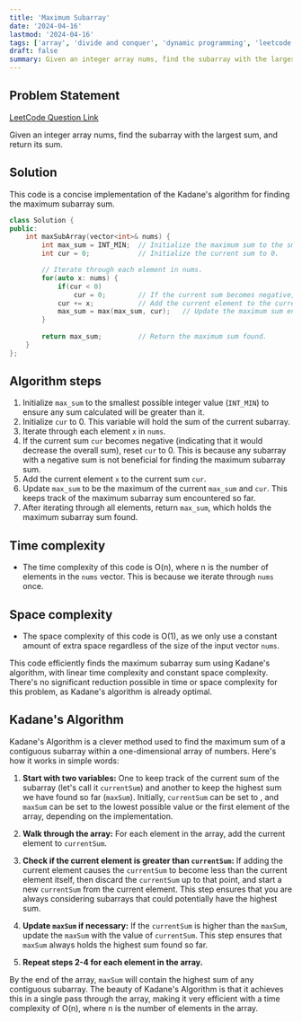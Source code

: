 ```yaml
---
title: 'Maximum Subarray'
date: '2024-04-16'
lastmod: '2024-04-16'
tags: ['array', 'divide and conquer', 'dynamic programming', 'leetcode']
draft: false
summary: Given an integer array nums, find the subarray with the largest sum, and return its sum.
---
```


## Problem Statement
[LeetCode Question Link](https://leetcode.com/problems/maximum-subarray/description/)

Given an integer array nums, find the subarray with the largest sum, and return its sum.

<TOCInline toc={props.toc} asDisclosure />

## Solution
This code is a concise implementation of the Kadane's algorithm for finding the maximum subarray sum.

```cpp
class Solution {
public:
    int maxSubArray(vector<int>& nums) {
        int max_sum = INT_MIN;  // Initialize the maximum sum to the smallest possible integer value.
        int cur = 0;            // Initialize the current sum to 0.

        // Iterate through each element in nums.
        for(auto x: nums) {
            if(cur < 0) 
                cur = 0;        // If the current sum becomes negative, reset it to 0.
            cur += x;           // Add the current element to the current sum.
            max_sum = max(max_sum, cur);   // Update the maximum sum encountered so far.
        }
        
        return max_sum;         // Return the maximum sum found.
    }
};
```

## Algorithm steps
1. Initialize `max_sum` to the smallest possible integer value (`INT_MIN`) to ensure any sum calculated will be greater than it.
2. Initialize `cur` to 0. This variable will hold the sum of the current subarray.
3. Iterate through each element `x` in `nums`.
4. If the current sum `cur` becomes negative (indicating that it would decrease the overall sum), reset `cur` to 0. This is because any subarray with a negative sum is not beneficial for finding the maximum subarray sum.
5. Add the current element `x` to the current sum `cur`.
6. Update `max_sum` to be the maximum of the current `max_sum` and `cur`. This keeps track of the maximum subarray sum encountered so far.
7. After iterating through all elements, return `max_sum`, which holds the maximum subarray sum found.

## Time complexity
- The time complexity of this code is O(n), where n is the number of elements in the `nums` vector. This is because we iterate through `nums` once.

## Space complexity
- The space complexity of this code is O(1), as we only use a constant amount of extra space regardless of the size of the input vector `nums`.

This code efficiently finds the maximum subarray sum using Kadane's algorithm, with linear time complexity and constant space complexity. There's no significant reduction possible in time or space complexity for this problem, as Kadane's algorithm is already optimal.

## Kadane's Algorithm

Kadane's Algorithm is a clever method used to find the maximum sum of a contiguous subarray within a one-dimensional array of numbers. Here's how it works in simple words:

1. **Start with two variables:** One to keep track of the current sum of the subarray (let's call it `currentSum`) and another to keep the highest sum we have found so far (`maxSum`). Initially, `currentSum` can be set to , and `maxSum` can be set to the lowest possible value or the first element of the array, depending on the implementation.

2. **Walk through the array:** For each element in the array, add the current element to `currentSum`.

3. **Check if the current element is greater than `currentSum`:** If adding the current element causes the `currentSum` to become less than the current element itself, then discard the `currentSum` up to that point, and start a new `currentSum` from the current element. This step ensures that you are always considering subarrays that could potentially have the highest sum.

4. **Update `maxSum` if necessary:** If the `currentSum` is higher than the `maxSum`, update the `maxSum` with the value of `currentSum`. This step ensures that `maxSum` always holds the highest sum found so far.

5. **Repeat steps 2-4 for each element in the array.**

By the end of the array, `maxSum` will contain the highest sum of any contiguous subarray. The beauty of Kadane's Algorithm is that it achieves this in a single pass through the array, making it very efficient with a time complexity of O(n), where n is the number of elements in the array.